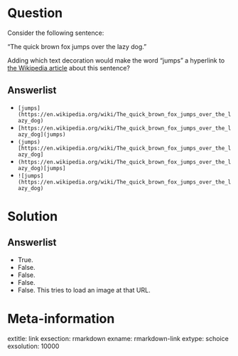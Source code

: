 Question
========

Consider the following sentence:

"The quick brown fox jumps over the lazy dog."

Adding which text decoration would make the word "jumps" a hyperlink to [the Wikipedia article](https://en.wikipedia.org/wiki/The_quick_brown_fox_jumps_over_the_lazy_dog) about this sentence? 

Answerlist
----------
* ```[jumps](https://en.wikipedia.org/wiki/The_quick_brown_fox_jumps_over_the_lazy_dog)```
* ```[https://en.wikipedia.org/wiki/The_quick_brown_fox_jumps_over_the_lazy_dog](jumps)```
* ```(jumps)[https://en.wikipedia.org/wiki/The_quick_brown_fox_jumps_over_the_lazy_dog]```
* ```(https://en.wikipedia.org/wiki/The_quick_brown_fox_jumps_over_the_lazy_dog)[jumps]```
* ```![jumps](https://en.wikipedia.org/wiki/The_quick_brown_fox_jumps_over_the_lazy_dog)```

Solution
========

Answerlist
----------
* True. 
* False. 
* False. 
* False. 
* False. This tries to load an image at that URL.

Meta-information
================
extitle: link
exsection: rmarkdown
exname: rmarkdown-link
extype: schoice
exsolution: 10000
